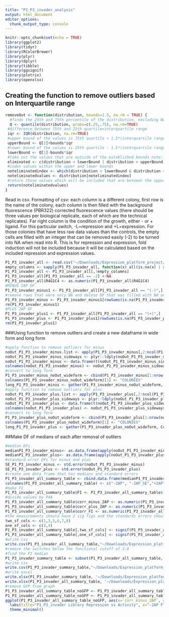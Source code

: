 ```yaml
---
title: "P1_P3_invader_analysis"
output: html_document
editor_options: 
  chunk_output_type: console
---
```


```r
knitr::opts_chunk$set(echo = TRUE)
library(ggplot2)
library(tidyr)
library(RColorBrewer)
library(plyr)
library(dplyr)
library(tibble)
library(ggsignif)
library(plotrix)
library(openxlsx)
```

## Creating the function to remove outliers based on Interquartile range
```r
removeOut <- function(distribution, bounds=1.5, na.rm = TRUE) {
  #finds the 25th and 75th percentile of the distribution, excluding NAs
  Q <- quantile(distribution, probs=c(.25,.75), na.rm=TRUE) 
 #difference between 75th and 25th quartile=interquartile range
 iqr <- IQR(distribution, na.rm=TRUE)
 #upper bound of the values is 75th quartile + 1.5*(interquartile range) note: that 1.5 can be varied by changing bound
 upperBound <- Q[2]+bounds*iqr
 #lower bound of the values is 25th quartile - 1.5*(interquartile range)
 lowerBound <- Q[1]-bounds*iqr
 #take out the values that are outside of the established bounds note: that 1.5 can be varied by changing bound
 eliminated <- c(distribution < lowerBound | distribution > upperBound)
 #index values within the upper and lower bounds
 noteliminatedindex <- which(distribution > lowerBound & distribution < upperBound)
 noteliminatedvalues <- distribution[noteliminatedindex]
 #return those values which will be included that are between the upper and lower bounds 
 return(noteliminatedvalues)
}
```

Read in csv.
Formatting of csv: each column is a different colony, first row is the name of the colony, each column is then filled with the background fluorescence (PBR322) corrected fluorescence values (there should be three values per biological replicate, each of which are the technical replicates). Far right column is the condition of the growth, either - or + ligand. For this particular switch, -L=repression and +L=expression. For those colonies that have less raw data values than the controls, the empty cells are filled with an integer that can be removed easily (-2) to be turned into NA when read into R. 
This is for repression and expression, fold induction will not be included because it will be calculated based on the included repression and expression values.
```r
P1_P3_invader_all <- read.csv("~/Downloads/Expression_platform_project/expression_platform_files/library_data_files/P1_P3_invader_data.csv", header=T)
empty_columns <- sapply(P1_P3_invader_all, function(x) all(is.na(x) | x==""))
P1_P3_invader_all <- P1_P3_invader_all[,!empty_columns]
P1_P3_invader_all[P1_P3_invader_all == -2] <-NA
P1_P3_invader_all$R4G1C4 <- as.numeric(P1_P3_invader_all$R4G1C4)
#MINUS 2AP DF
P1_P3_invader_minus1 <- P1_P3_invader_all[P1_P3_invader_all == "(-)",]
#remove rows that were only NA and delete DF that was filled with NA only columns
P1_P3_invader_minus <- P1_P3_invader_minus1[rowSums(is.na(P1_P3_invader_minus1)) !=ncol(P1_P3_invader_minus1),]
rm(P1_P3_invader_minus1)
#PLUS 2AP DF
P1_P3_invader_plus1 <- P1_P3_invader_all[P1_P3_invader_all == "(+)",]
P1_P3_invader_plus <- P1_P3_invader_plus1[rowSums(is.na(P1_P3_invader_plus1)) !=ncol(P1_P3_invader_plus1),]
rm(P1_P3_invader_plus1)
```
###Using function to remove outliers and create a new dataframe in wide form and long form
```r
#apply function to remove outliers for minus
noOut_P1_P3_invader_minus.list <- apply(P1_P3_invader_minus[,2:ncol(P1_P3_invader_minus)], 2, removeOut, na.rm=TRUE)
noOut_P1_P3_invader_minus_sideways <- plyr::ldply(noOut_P1_P3_invader_minus.list, rbind)
noOut_P1_P3_invader_minus <- data.frame(t(noOut_P1_P3_invader_minus_sideways[-1]))
colnames(noOut_P1_P3_invader_minus) <- noOut_P1_P3_invader_minus_sideways[,1]
#convert to long form
P1_P3_invader_minus_noOut_wideform <- cbind(P1_P3_invader_minus[1:nrow(noOut_P1_P3_invader_minus),1],noOut_P1_P3_invader_minus[,1:ncol(noOut_P1_P3_invader_minus)])
colnames(P1_P3_invader_minus_noOut_wideform)[1] <- "COLONIES"
long_P1_P3_invader_minus <- gather(P1_P3_invader_minus_noOut_wideform, Colony_Name, Fluorescence, -COLONIES)
#apply function to remove outliers for plus
noOut_P1_P3_invader_plus.list <- apply(P1_P3_invader_plus[,2:ncol(P1_P3_invader_plus)], 2, removeOut, na.rm=TRUE)
noOut_P1_P3_invader_plus_sideways <- plyr::ldply(noOut_P1_P3_invader_plus.list, rbind)
noOut_P1_P3_invader_plus <- data.frame(t(noOut_P1_P3_invader_plus_sideways[-1]))
colnames(noOut_P1_P3_invader_plus) <- noOut_P1_P3_invader_plus_sideways[,1]
#convert to long form
P1_P3_invader_plus_noOut_wideform <- cbind(P1_P3_invader_plus[1:nrow(noOut_P1_P3_invader_plus),1],noOut_P1_P3_invader_plus[,1:ncol(noOut_P1_P3_invader_plus)])
colnames(P1_P3_invader_plus_noOut_wideform)[1] <- "COLONIES"
long_P1_P3_invader_plus <- gather(P1_P3_invader_plus_noOut_wideform, Colony_Name, Fluorescence, -COLONIES)
```

##Make DF of medians of each after removal of outliers 
```r
#median DFs
medianP1_P3_invader_minus<- as.data.frame(apply(noOut_P1_P3_invader_minus, 2, median, na.rm=TRUE))
medianP1_P3_invader_plus<- as.data.frame(apply(noOut_P1_P3_invader_plus, 2, median, na.rm=TRUE))
#standard error DFs for minus and plus
SE_P1_P3_invader_minus <- std.error(noOut_P1_P3_invader_minus)
SE_P1_P3_invader_plus <- std.error(noOut_P1_P3_invader_plus)
#create one data frame that has medians and standard errors
P1_P3_invader_all_summary_table <- cbind.data.frame(medianP1_P3_invader_minus, SE_P1_P3_invader_minus, medianP1_P3_invader_plus, SE_P1_P3_invader_plus)
colnames(P1_P3_invader_all_summary_table) <- c("-2AP", "-2AP_SE","+2AP", "+2AP_SE")
#make FI
P1_P3_invader_all_summary_table$FI <- P1_P3_invader_all_summary_table$`+2AP` / P1_P3_invader_all_summary_table$`-2AP`
#divide values by P4A
P1_P3_invader_all_summary_table$corr_minus_2AP <- as.numeric(P1_P3_invader_all_summary_table$'-2AP')/P1_P3_invader_all_summary_table[c("P4A"),c("-2AP")]
P1_P3_invader_all_summary_table$corr_plus_2AP <- as.numeric(P1_P3_invader_all_summary_table$'+2AP')/P1_P3_invader_all_summary_table[c("P4A"),c("+2AP")]
P1_P3_invader_all_summary_table$corr_FI <- as.numeric(P1_P3_invader_all_summary_table$FI)/P1_P3_invader_all_summary_table[c("P4A"),c("FI")]
#the measurements should have 2 sig figs and the standards errors should have 1 sig fig
two_sf_cols <- c(1,3,5,6,7,8)
one_sf_cols <- c(2,4)
P1_P3_invader_all_summary_table[,two_sf_cols] <- signif(P1_P3_invader_all_summary_table[,two_sf_cols],2)
P1_P3_invader_all_summary_table[,one_sf_cols] <- signif(P1_P3_invader_all_summary_table[,one_sf_cols],1)
#write csv
write.csv(P1_P3_invader_all_summary_table,"~/Downloads/Expression_platform_project/expression_platform_files/analysis/output_files/P1_P3_invader/P1_P3_invader_all_summary_table.csv", row.names = TRUE)
#remove the switches below the functional cutoff of 2.0
#find the FI median
P1_P3_invader_summary_table <- subset(P1_P3_invader_all_summary_table, FI>1.9)
#write csv
write.csv(P1_P3_invader_summary_table,"~/Downloads/Expression_platform_project/expression_platform_files/analysis/output_files/P1_P3_invader/P1_P3_invader_summary_table.csv", row.names = TRUE)
#write excel
write.xlsx(P1_P3_invader_summary_table, '~/Downloads/Expression_platform_project/expression_platform_files/analysis/output_files/P1_P3_invader/P1_P3_invader_summary_table.xlsx', rowNames = TRUE)
write.xlsx(P1_P3_invader_all_summary_table, '~/Downloads/Expression_platform_project/expression_platform_files/analysis/output_files/P1_P3_invader/P1_P3_invader_all_summary_table.xlsx', rowNames = TRUE)
#remove GFP from graph
P1_P3_invader_all_summary_table_noGFP <- P1_P3_invader_all_summary_table[order(row.names(P1_P3_invader_all_summary_table)),]
P1_P3_invader_all_summary_table_noGFP <- P1_P3_invader_all_summary_table_noGFP[-(1),]
ggplot(P1_P3_invader_all_summary_table_noGFP, aes(x=`corr_minus_2AP`, y=`corr_FI`))+ geom_point(size=2, alpha=1, show.legend = FALSE)+
  labs(title="P1_P3_invader Library Repression vs Activity", x="-2AP Fluorescence", y="Fold Induction")+
  theme_minimal()
```